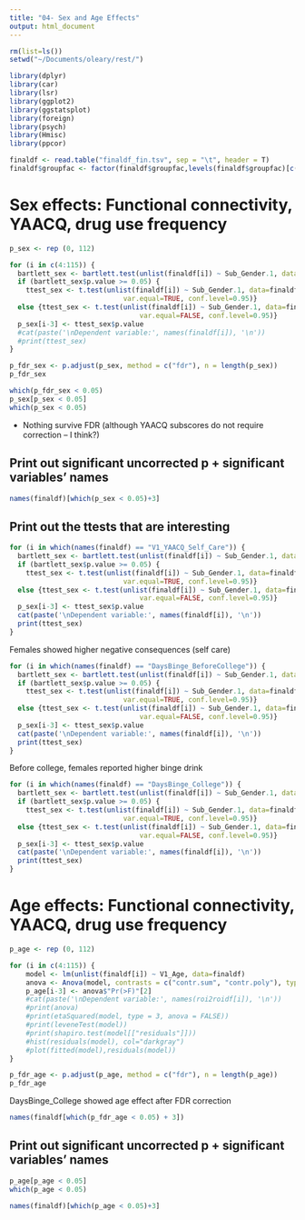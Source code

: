 ```yaml
---
title: "04- Sex and Age Effects"
output: html_document
---
```



```r
rm(list=ls())
setwd("~/Documents/oleary/rest/")
```


```r
library(dplyr)
library(car)
library(lsr)
library(ggplot2)
library(ggstatsplot)
library(foreign)
library(psych)
library(Hmisc)
library(ppcor)
```


```r
finaldf <- read.table("finaldf_fin.tsv", sep = "\t", header = T)
finaldf$groupfac <- factor(finaldf$groupfac,levels(finaldf$groupfac)[c(1,5,2,4,3)])
```


# Sex effects: Functional connectivity, YAACQ, drug use frequency


```r
p_sex <- rep (0, 112)

for (i in c(4:115)) {
  bartlett_sex <- bartlett.test(unlist(finaldf[i]) ~ Sub_Gender.1, data=finaldf)
  if (bartlett_sex$p.value >= 0.05) {
    ttest_sex <- t.test(unlist(finaldf[i]) ~ Sub_Gender.1, data=finaldf, 
                            var.equal=TRUE, conf.level=0.95)} 
  else {ttest_sex <- t.test(unlist(finaldf[i]) ~ Sub_Gender.1, data=finaldf, 
                                var.equal=FALSE, conf.level=0.95)}
  p_sex[i-3] <- ttest_sex$p.value
  #cat(paste('\nDependent variable:', names(finaldf[i]), '\n'))
  #print(ttest_sex)
}
```


```r
p_fdr_sex <- p.adjust(p_sex, method = c("fdr"), n = length(p_sex))
p_fdr_sex
```


```r
which(p_fdr_sex < 0.05)
p_sex[p_sex < 0.05]
which(p_sex < 0.05)
```

- Nothing survive FDR (although YAACQ subscores do not require correction -- I think?)

## Print out significant uncorrected p + significant variables' names

```r
names(finaldf)[which(p_sex < 0.05)+3]
```

## Print out the ttests that are interesting

```r
for (i in which(names(finaldf) == "V1_YAACQ_Self_Care")) {
  bartlett_sex <- bartlett.test(unlist(finaldf[i]) ~ Sub_Gender.1, data=finaldf)
  if (bartlett_sex$p.value >= 0.05) {
    ttest_sex <- t.test(unlist(finaldf[i]) ~ Sub_Gender.1, data=finaldf, 
                            var.equal=TRUE, conf.level=0.95)} 
  else {ttest_sex <- t.test(unlist(finaldf[i]) ~ Sub_Gender.1, data=finaldf, 
                                var.equal=FALSE, conf.level=0.95)}
  p_sex[i-3] <- ttest_sex$p.value
  cat(paste('\nDependent variable:', names(finaldf[i]), '\n'))
  print(ttest_sex)
}
```

Females showed higher negative consequences (self care)

```r
for (i in which(names(finaldf) == "DaysBinge_BeforeCollege")) {
  bartlett_sex <- bartlett.test(unlist(finaldf[i]) ~ Sub_Gender.1, data=finaldf)
  if (bartlett_sex$p.value >= 0.05) {
    ttest_sex <- t.test(unlist(finaldf[i]) ~ Sub_Gender.1, data=finaldf, 
                            var.equal=TRUE, conf.level=0.95)} 
  else {ttest_sex <- t.test(unlist(finaldf[i]) ~ Sub_Gender.1, data=finaldf, 
                                var.equal=FALSE, conf.level=0.95)}
  p_sex[i-3] <- ttest_sex$p.value
  cat(paste('\nDependent variable:', names(finaldf[i]), '\n'))
  print(ttest_sex)
}
```

Before college, females reported higher binge drink


```r
for (i in which(names(finaldf) == "DaysBinge_College")) {
  bartlett_sex <- bartlett.test(unlist(finaldf[i]) ~ Sub_Gender.1, data=finaldf)
  if (bartlett_sex$p.value >= 0.05) {
    ttest_sex <- t.test(unlist(finaldf[i]) ~ Sub_Gender.1, data=finaldf, 
                            var.equal=TRUE, conf.level=0.95)} 
  else {ttest_sex <- t.test(unlist(finaldf[i]) ~ Sub_Gender.1, data=finaldf, 
                                var.equal=FALSE, conf.level=0.95)}
  p_sex[i-3] <- ttest_sex$p.value
  cat(paste('\nDependent variable:', names(finaldf[i]), '\n'))
  print(ttest_sex)
}
```


# Age effects: Functional connectivity, YAACQ, drug use frequency


```r
p_age <- rep (0, 112)

for (i in c(4:115)) {
    model <- lm(unlist(finaldf[i]) ~ V1_Age, data=finaldf)
    anova <- Anova(model, contrasts = c("contr.sum", "contr.poly"), type="III")
    p_age[i-3] <- anova$"Pr(>F)"[2]
    #cat(paste('\nDependent variable:', names(roi2roidf[i]), '\n'))
    #print(anova)
    #print(etaSquared(model, type = 3, anova = FALSE))
    #print(leveneTest(model))
    #print(shapiro.test(model[["residuals"]]))
    #hist(residuals(model), col="darkgray")
    #plot(fitted(model),residuals(model))
}
```


```r
p_fdr_age <- p.adjust(p_age, method = c("fdr"), n = length(p_age))
p_fdr_age
```

DaysBinge_College showed age effect after FDR correction

```r
names(finaldf[which(p_fdr_age < 0.05) + 3])
```

## Print out significant uncorrected p + significant variables' names

```r
p_age[p_age < 0.05]
which(p_age < 0.05)
```

```r
names(finaldf)[which(p_age < 0.05)+3]
```

